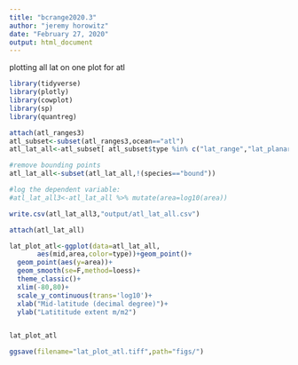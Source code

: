 ```yaml
---
title: "bcrange2020.3"
author: "jeremy horowitz"
date: "February 27, 2020"
output: html_document
---
```

plotting all lat on one plot for atl
```r

library(tidyverse)
library(plotly)
library(cowplot)
library(sp)
library(quantreg)

attach(atl_ranges3)
atl_subset<-subset(atl_ranges3,ocean=="atl")
atl_lat_all<-atl_subset[ atl_subset$type %in% c("lat_range","lat_planar_range","lat_geog_range"),]

#remove bounding points
atl_lat_all<-subset(atl_lat_all,!(species=="bound"))

#log the dependent variable:
#atl_lat_all3<-atl_lat_all %>% mutate(area=log10(area))

write.csv(atl_lat_all3,"output/atl_lat_all.csv")

attach(atl_lat_all)

lat_plot_atl<-ggplot(data=atl_lat_all,
       aes(mid,area,color=type))+geom_point()+
  geom_point(aes(y=area))+
  geom_smooth(se=F,method=loess)+
  theme_classic()+
  xlim(-80,80)+
  scale_y_continuous(trans='log10')+
  xlab("Mid-latitude (decimal degree)")+
  ylab("Latititude extent m/m2")


lat_plot_atl

ggsave(filename="lat_plot_atl.tiff",path="figs/")
```
